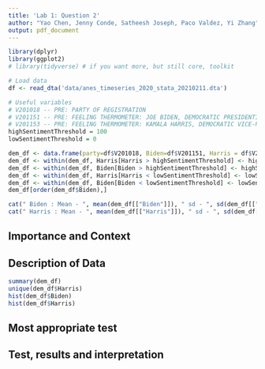 ```yaml
---
title: 'Lab 1: Question 2'
author: "Yao Chen, Jenny Conde, Satheesh Joseph, Paco Valdez, Yi Zhang"
output: pdf_document
---
```


```r
library(dplyr)
library(ggplot2) 
# library(tidyverse) # if you want more, but still core, toolkit
```

```r
# Load data
df <- read_dta('data/anes_timeseries_2020_stata_20210211.dta')

# Useful variables
# V201018 -- PRE: PARTY OF REGISTRATION
# V201151 -- PRE: FEELING THERMOMETER: JOE BIDEN, DEMOCRATIC PRESIDENTIAL CANDIDATE
# V201153 -- PRE: FEELING THERMOMETER: KAMALA HARRIS, DEMOCRATIC VICE-PRESIDENTIAL CANDIDATE
highSentimentThreshold = 100
lowSentimentThreshold = 0

dem_df <- data.frame(party=df$V201018, Biden=df$V201151, Harris = df$V201153) %>% filter(party == 1)
dem_df <- within(dem_df, Harris[Harris > highSentimentThreshold] <- highSentimentThreshold)
dem_df <- within(dem_df, Biden[Biden > highSentimentThreshold] <- highSentimentThreshold)
dem_df <- within(dem_df, Harris[Harris < lowSentimentThreshold] <- lowSentimentThreshold)
dem_df <- within(dem_df, Biden[Biden < lowSentimentThreshold] <- lowSentimentThreshold)
dem_df[order(dem_df$Biden),]

cat(" Biden : Mean - ", mean(dem_df[["Biden"]]), " sd - ", sd(dem_df[["Biden"]]), "\n")
cat(" Harris : Mean - ", mean(dem_df[["Harris"]]), " sd - ", sd(dem_df[["Harris"]]), "\n")
```

## Importance and Context
<!-- You can (and should delete each of these comments lines in your final report) --> 
<!-- Explain why the reader should care about your research question. -->


## Description of Data
<!-- Explain how your research question is operationalized, including whether the variables you create are appropriate to study the concepts in question. --> 
<!-- What are some basic features of the data distribution? --> 
<!-- What changes do you make to the data and why? --> 
```r
summary(dem_df)
unique(dem_df$Harris)
hist(dem_df$Biden)
hist(dem_df$Harris)
```

## Most appropriate test 
<!-- Explain which test is the most appropriate to answer your question and why it is the most appropriate --> 
<!-- List every assumption that your test requires and evaluate it. -->

## Test, results and interpretation
<!-- What are the results of your test? --> 
<!-- What do the results of this test mean? What is the practical significance? --> 